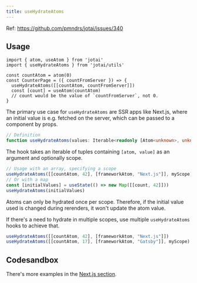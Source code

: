 ```yaml
---
title: useHydrateAtoms
---
```


Ref: https://github.com/pmndrs/jotai/issues/340

## Usage

```tsx
import { atom, useAtom } from 'jotai'
import { useHydrateAtoms } from 'jotai/utils'

const countAtom = atom(0)
const CounterPage = ({ countFromServer }) => {
  useHydrateAtoms([[countAtom, countFromServer]])
  const [count] = useAtom(countAtom)
  // count would be the value of `countFromServer`, not 0.
}
```

The primary use case for `useHydrateAtoms` are SSR apps like Next.js, where an initial value is e.g. fetched on the server, which can be passed to a component by props.

```ts
// Definition
function useHydrateAtoms(values: Iterable<readonly [Atom<unknown>, unknown]>, scope?: Scope): void
```

The hook takes an iterable of tuples containing `[atom, value]` as an argument and optionally scope.

```ts
// Usage with an array, specifying a scope
useHydrateAtoms([[countAtom, 42], [frameworkAtom, "Next.js"]], myScope)
// Or with a map
const [initialValues] = useState(() => new Map([[count, 42]]))
useHydrateAtoms(initialValues)
```

Atoms can only be hydrated once per scope. Therefore, if the initial value used is changed during rerenders, it won't update the atom value.

If there's a need to hydrate in multiple scopes, use multiple `useHydrateAtoms` hooks to achieve that.

```ts
useHydrateAtoms([[countAtom, 42], [frameworkAtom, "Next.js"]])
useHydrateAtoms([[countAtom, 17], [frameworkAtom, "Gatsby"]], myScope)
```

## Codesandbox

<CodeSandbox id="snu7n" />

There's more examples in the [Next.js section](../guides/nextjs.mdx).
